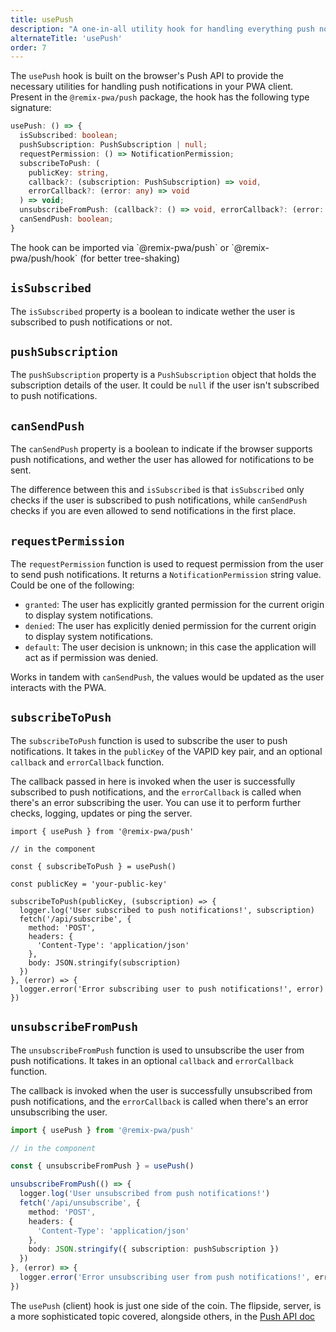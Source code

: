 ```yaml
---
title: usePush
description: "A one-in-all utility hook for handling everything push notifications in your PWA application!"
alternateTitle: 'usePush'
order: 7
---
```



The `usePush` hook is built on the browser's Push API to provide the necessary utilities for handling push notifications in your PWA client.
Present in the `@remix-pwa/push` package, the hook has the following type signature:

```ts
usePush: () => {
  isSubscribed: boolean;
  pushSubscription: PushSubscription | null;
  requestPermission: () => NotificationPermission;
  subscribeToPush: (
    publicKey: string,
    callback?: (subscription: PushSubscription) => void,
    errorCallback?: (error: any) => void
  ) => void;
  unsubscribeFromPush: (callback?: () => void, errorCallback?: (error: any) => void) => void;
  canSendPush: boolean;
}
```

<Info>
The hook can be imported via `@remix-pwa/push` or `@remix-pwa/push/hook` (for better tree-shaking)
</Info>

## `isSubscribed`

The `isSubscribed` property is a boolean to indicate wether the user is subscribed to push notifications or not.

## `pushSubscription`

The `pushSubscription` property is a `PushSubscription` object that holds the subscription details of the user. It could be `null` if
the user isn't subscribed to push notifications.

## `canSendPush`

The `canSendPush` property is a boolean to indicate if the browser supports push notifications, and wether the user has allowed for notifications to be sent.

The difference between this and `isSubscribed` is that `isSubscribed` only checks if the user is subscribed to push notifications, while `canSendPush` checks if you are even allowed to send notifications in the first place.

## `requestPermission`

The `requestPermission` function is used to request permission from the user to send push notifications. It returns a `NotificationPermission` string value. Could be one of the following:

- `granted`: The user has explicitly granted permission for the current origin to display system notifications.
- `denied`: The user has explicitly denied permission for the current origin to display system notifications.
- `default`: The user decision is unknown; in this case the application will act as if permission was denied.

Works in tandem with `canSendPush`, the values would be updated as the user interacts with the PWA.

## `subscribeToPush`

The `subscribeToPush` function is used to subscribe the user to push notifications. It takes in the `publicKey` of the VAPID key pair, and an optional `callback` and `errorCallback` function.

The callback passed in here is invoked when the user is successfully subscribed to push notifications, and the `errorCallback` is called when there's an error subscribing the user. You can use it to perform further checks, logging, updates or ping the server.

```tsx
import { usePush } from '@remix-pwa/push'

// in the component

const { subscribeToPush } = usePush()

const publicKey = 'your-public-key'

subscribeToPush(publicKey, (subscription) => {
  logger.log('User subscribed to push notifications!', subscription)
  fetch('/api/subscribe', {
    method: 'POST',
    headers: {
      'Content-Type': 'application/json'
    },
    body: JSON.stringify(subscription)
  })
}, (error) => {
  logger.error('Error subscribing user to push notifications!', error)
})
```

## `unsubscribeFromPush`

The `unsubscribeFromPush` function is used to unsubscribe the user from push notifications. It takes in an optional `callback` and `errorCallback` function.

The callback is invoked when the user is successfully unsubscribed from push notifications, and the `errorCallback` is called when there's an error unsubscribing the user.

```ts
import { usePush } from '@remix-pwa/push'

// in the component

const { unsubscribeFromPush } = usePush()

unsubscribeFromPush(() => {
  logger.log('User unsubscribed from push notifications!')
  fetch('/api/unsubscribe', {
    method: 'POST',
    headers: {
      'Content-Type': 'application/json'
    },
    body: JSON.stringify({ subscription: pushSubscription })
  })
}, (error) => {
  logger.error('Error unsubscribing user from push notifications!', error)
})
```

The `usePush` (client) hook is just one side of the coin. The flipside, server, is a more sophisticated topic covered, alongside others, in the [Push API doc](/docs/main/push-api)
